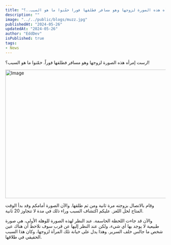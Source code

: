 ```yaml
---
title: "ارسلت إمرأه هذه الصورة لزوجها وهو مسافر فطلقها فورا خمّنوا ما هو السبب..؟!"
description: ""
image: "../../public/blogs/muzz.jpg"
publishedAt: "2024-05-26"
updatedAt: "2024-05-26"
author: "EddDev"
isPublished: true
tags:
- News
---
```



ارست إمرأه هذه الصورة لزوجها وهو مسافر فطلقها فوراً. خمّنوا ما هو السبب؟!

<Image
  src="/blogs/muzz.jpg"
  width="718"
  height="404"
  alt="Image"
  sizes="100vw"
/>

وقام بالاتصال بزوجته مرة ثانية ومن ثم طلقها. والآن الصورة أمامكم وقد بدأ الوقت المتاح لحل اللغز. عليكم اكتشاف السبب وراء ذلك في مدة لا تتجاوز 20 ثانية.

والآن قد جاءت اللحظة الحاسمة. عند النظر لهذه الصورة للوهلة الأولى، هي صورة طبيعية لا يوجد بها أي شيء، ولكن عند النظر إليها عن قرب سوف نلاحظ أن هناك عين شخص ما جالس خلف السرير. وهذا يدل على خيانة تلك المرأة لزوجها، وكان هذا السبب الحقيقي في طلاقها.
